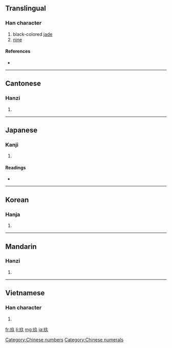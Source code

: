 {{also|九}}
==Translingual==

===Han character===
{{Han char|rn=96|rad=玉|as=03|sn=7|four=1718<sub>0</sub>|canj=一土弓人 (MGNO)|ids=⿰[[王]][[久]]}}

# black-colored [[jade]]
# [[nine]]

====References====
* {{Han ref|kx=0727.220|dkj=20846|dj=1139.170|hdz=21102.100|uh=7396|ud=29590|bh=A868|bd=43112}}

[[Category:Chinese numbers]]
[[Category:Chinese numerals]]

----

==Cantonese==

===Hanzi===
{{yue-hanzi|jyut=|y=gau2}}

# {{defn|Cantonese}}

----

==Japanese==

===Kanji===
{{ja-kanji|grade=|rs=玉03}}

# {{defn|Japanese}}

====Readings====
* {{ja-readings|on=[[きゅう]] (kyū), [[く]] (ku)|kun=}}

----

==Korean==

===Hanja===
{{ko-hanja|hangeul=구|eumhun=|rv=gu|mr=ku|y=kwu}}

# {{defn|Korean}}

----

==Mandarin==

===Hanzi===
{{cmn-hanzi|pin=[[jiǔ]] ([[jiu3]])|wg=chiu<sup>3</sup>}}

# {{defn|Mandarin}}

----

==Vietnamese==

===Han character===
{{vi-hantu|[[cửu]]}}

# {{defn|Vietnamese}}

[[fr:玖]]
[[li:玖]]
[[mg:玖]]
[[ja:玖]]